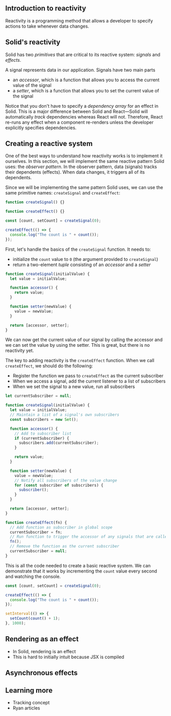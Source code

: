 
<Title>Reactivity</Title>

## Introduction to reactivity

Reactivity is a programming method that allows a developer to specify actions to take whenever data changes.

## Solid's reactivity

Solid has two _primitives_ that are critical to its reactive system: _signals_ and _effects_.

A signal represents data in our application. Signals have two main parts

- an _accessor_, which is a function that allows you to access the current value of the signal
- a _setter_, which is a function that allows you to set the current value of the signal

<FrameworkAside framework="react">

Notice that you don't have to specify a _dependency array_ for an effect in Solid. This is a major difference between Solid and React&mdash;Solid will automatically _track_ dependencies whereas React will not. Therefore, React re-runs any effect when a component re-renders unless the developer explicitly specifies dependencies.

</FrameworkAside>

## Creating a reactive system

One of the best ways to understand how reactivity works is to implement it ourselves. In this section, we will implement the same reactive pattern Solid uses: the _observer pattern_. In the observer pattern, data (signals) tracks their dependents (effects). When data changes, it triggers all of its dependents.

Since we will be implementing the same pattern Solid uses, we can use the same primitive names: `createSignal` and `createEffect`:

```jsx
function createSignal() {}

function createEffect() {}

const [count, setCount] = createSignal(0);

createEffect(() => {
  console.log("The count is " + count());
});
```

First, let's handle the basics of the `createSignal` function. It needs to:

- initialize the `count` value to `0` (the argument provided to `createSignal`)
- return a two-element _tuple_ consisting of an _accessor_ and a _setter_

```jsx
function createSignal(initialValue) {
  let value = initialValue;

  function accessor() {
    return value;
  }

  function setter(newValue) {
    value = newValue;
  }

  return [accessor, setter];
}
```

We can now get the current value of our signal by calling the accessor and we can set the value by using the setter. This is great, but there is no reactivity yet.

The key to adding reactivity is the `createEffect` function. When we call `createEffect`, we should do the following:

- Register the function we pass to `createEffect` as the current subscriber
- When we access a signal, add the current listener to a list of subscribers
- When we set the signal to a new value, run all subscribers

```jsx
let currentSubscriber = null;

function createSignal(initialValue) {
  let value = initialValue;
  // Maintain a list of a signal's own subscribers
  const subscribers = new Set();

  function accessor() {
    // Add to subscriber list
    if (currentSubscriber) {
      subscribers.add(currentSubscriber);
    }

    return value;
  }

  function setter(newValue) {
    value = newValue;
    // Notify all subscribers of the value change
    for (const subscriber of subscribers) {
      subscriber();
    }
  }

  return [accessor, setter];
}

function createEffect(fn) {
  // Add function as subscriber in global scope
  currentSubscriber = fn;
  // Run function to trigger the accessor of any signals that are called
  fn();
  // Remove the function as the current subscriber
  currentSubscriber = null;
}
```

This is all the code needed to create a basic reactive system. We can demonstrate that it works by incrementing the `count` value every second and watching the console.

```jsx
const [count, setCount] = createSignal(0);

createEffect(() => {
  console.log("The count is " + count());
});

setInterval(() => {
  setCount(count() + 1);
}, 1000);
```

## Rendering as an effect

- In Solid, rendering is an effect
- This is hard to initially intuit because JSX is compiled

## Asynchronous effects

## Learning more

- Tracking concept
- Ryan articles
